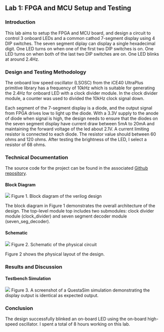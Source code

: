 ## Lab 1: FPGA and MCU Setup and Testing

### Introduction
This lab aims to setup the FPGA and MCU board, and design a circuit to control 3 onboard LEDs and a common cathod 7-segment display using 4 DIP switches. The seven segment diplay can display a single hexadecimal digit. One LED turns on when one of the first two DIP switches is on. One LED turns on when both of the last two DIP switches are on. One LED blinks at around 2.4Hz.

### Design and Testing Methodology
The onboard low speed oscillator (LSOSC) from the iCE40 UltraPlus primitive library has a frequency of 10kHz which is suitable for generating the 2.4Hz for onboard LED with a clock divider module. In the clock divider module, a counter was used to divided the 10kHz clock signal down.

Each segment of the 7-segment display is a diode, and the output signal from FPGA drives low to light up the diode. With a 3.3V supply to the anode of diode when signal is high, the design needs to ensure that the diodes on the seven segment display have current draw between 5mA to 20mA and maintaining the forward voltage of the led about 2.1V. A current limiting resistor is connected to each diode. The resistor value should between 60 ohms and 120 ohms. After testing the brightness of the LED, I select a resistor of 68 ohms.

### Technical Documentation
The source code for the project can be found in the associated [Github repository](https://github.com/ZhianZ/e155-lab1/tree/main).

#### Block Diagram
![](./images/lab1_block_diagram.JPG)
Figure 1. Block diagram of the verilog design

The block diagram in Figure 1 demonstrates the overall architecture of the design. The top-level module top includes two submodules: clock divider module (clock_divider) and seven segment decoder module (seven_seg_decoder).

#### Schematic
![](./images/lab1_schematics.JPG)
Figure 2. Schematic of the physical circuit

Figure 2 shows the physical layout of the design.

### Results and Discussion
#### Testbench Simulation
![](./images/seven_seg_decoder_wave.png)
Figure 3. A screenshot of a QuestaSim simulation demonstrating the display output is identical as expected output.

### Conclusion
The design successfully blinked an on-board LED using the on-board high-speed oscillator. I spent a total of 8 hours working on this lab.
